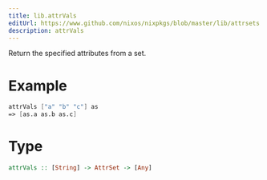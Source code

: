 ```yaml
---
title: lib.attrVals
editUrl: https://www.github.com/nixos/nixpkgs/blob/master/lib/attrsets.nix#L296C5
description: attrVals
---
```



Return the specified attributes from a set.

# Example

```nix
attrVals ["a" "b" "c"] as
=> [as.a as.b as.c]
```

# Type

```haskell
attrVals :: [String] -> AttrSet -> [Any]
```
